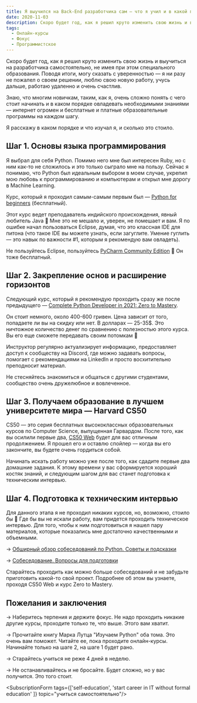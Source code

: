 ```yaml
---
title: Я выучился на Back-End разработчика сам — что я учил и в какой последовательности
date: 2020-11-03
description: Скоро будет год, как я решил круто изменить свою жизнь и выучиться на разработчика самостоятельно, не имея при этом специального образования. Поводя итоги, могу сказать с уверенностью — я ни разу не пожалел о своем решении, люблю свою новую работу, учусь дальше, работаю удаленно и очень счастлив.  
tags:
  - Онлайн-курсы
  - Фокус
  - Программистское
---
```


Скоро будет год, как я решил круто изменить свою жизнь и выучиться на разработчика самостоятельно, не имея при этом специального образования. Поводя итоги, могу сказать с уверенностью — я ни разу не пожалел о своем решении, люблю свою новую работу, учусь дальше, работаю удаленно и очень счастлив.  

Знаю, что многим новичкам, таким, как я, очень сложно понять с чего стоит начинать и в каком порядке овладевать необходимыми знаниями — интернет огромен и бесплатные и платные образовательные программы на каждом шагу.

Я расскажу в каком порядке и что изучал я, и сколько это стоило.

## Шаг 1. Основы языка программирования

Я выбрал для себя Python. Помимо него мне был интересен Ruby, но с ним как-то не сложилось и это только сыграло мне на пользу. Сейчас я понимаю, что Python был идеальным выбором в моем случае, укрепил мою любовь к программированию и компьютерам и открыл мне дорогу в Machine Learning.

Курс, который я проходил самым-самым первым был — [Python for beginners](https://www.udemy.com/course/python-core-and-advanced/) (бесплатный).

Этот курс ведет преподаватель индийского происхождения, явный любитель Java 🙂 Мне это не мешало и, уверен, не помешает и вам. Я по ошибке начал пользоваться Eclipse, думая, что это классная IDE для питона (что такое IDE вы можете узнать, если загуглите. Умение гуглить — это навык по важности #1, которым я рекомендую вам овладеть). 

Не пользуйтесь Eclipse, пользуйтесь [PyCharm Community Edition](https://www.jetbrains.com/pycharm/download/#section=mac) 🙂 Он тоже бесплатный. 

## Шаг 2. Закрепление основ и расширение горизонтов

Следующий курс, который я рекомендую проходить сразу же после предыдущего — [Complete Python Developer in 2021: Zero to Mastery](https://www.udemy.com/course/complete-python-developer-zero-to-mastery/). 

Он стоит немного, около 400-600 гривен. Цена зависит от того, попадаете ли вы на скидку или нет. В долларах — 25-35$. Это ничтожное количество денег по сравнению с полезностью этого курса. Вы его еще сможете передавать своим потомкам 🙂 

Инструктор регулярно актуализирует информацию, предоставляет доступ к сообществу на Discord, где можно задавать вопросы, помогает с рекомендациями на LinkedIn и просто восхитительно преподносит материал.

Не стесняйтесь знакомиться и общаться с другими студентами, сообщество очень дружелюбное и вовлеченное.

## Шаг 3. Получаем образование в лучшем университете мира — Harvard CS50

CS50 — это серия бесплатных высококлассных образовательных курсов по Computer Science, выпущенная Гарвардом.  После того, как вы осилили первые два, [CS50 Web](https://cs50.harvard.edu/web/2020/) будет для вас отличным продолжением. Я прошел его и оставлю спойлер — когда вы его закончите, вы будете очень гордиться собой. 

Начинать искать работу можно уже после того, как сдадите первые два домашние задания. К этому времени у вас сформируется хороший костяк знаний, и следующим шагом для вас станет подготовка к техническим интервью.

## Шаг 4. Подготовка к техническим интервью

Для данного этапа я не проходил никаких курсов, но, возможно, стоило бы 🙂 Где бы вы не искали работу, вам придется проходить техническое интервью. Для того, чтобы к ним подготовиться я нашел пару материалов, которые показались мне достаточно качественными и объемными.

→ [Обширный обзор собеседований по Python. Советы и подсказки](https://habr.com/ru/post/439576/)

→ [Собеседование. Вопросы для подготовки](https://grishaev.me/interview/)

Старайтесь проходить как можно больше собеседований и не забудьте приготовить какой-то свой проект. Подробнее об этом вы узнаете, проходя CS50 Web и курс Zero to Mastery. 

## Пожелания и заключения

→ Наберитесь терпения и держите фокус. Не надо проходить никакие другие курсы, проходите только те, что выше. Этого вам хватит.

→ Прочитайте книгу Марка Лутца "Изучаем Python" оба тома. Это очень вам поможет. Читайте ее, пока проходите онлайн-курсы. Начинайте только на шаге 2, на шаге 1 будет рано.

→ Старайтесь учиться не реже 4 дней в неделю.

→ Не останавливайтесь и не бросайте. Будет сложно, но у вас получится. Это того стоит.

<SubscriptionForm tags={['self-education', 'start career in IT without formal education' ]} topic="учиться самостоятельно"/>